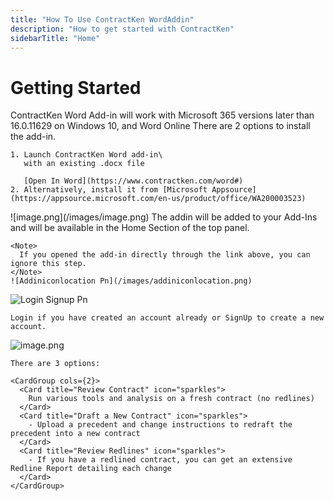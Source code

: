```yaml
---
title: "How To Use ContractKen WordAddin"
description: "How to get started with ContractKen"
sidebarTitle: "Home"
---
```


# Getting Started

<Info>
  ContractKen Word Add-in will work with Microsoft 365 versions later than 16.0.11629 on Windows 10, and Word Online
</Info>

<Steps>
  <Step title="Install Addin Inside Word" stepNumber={0} titleSize="h3">
    There are 2 options to install the add-in.

    1. Launch ContractKen Word add-in\
       with an existing .docx file

       [Open In Word](https://www.contractken.com/word#)
    2. Alternatively, install it from [Microsoft Appsource](https://appsource.microsoft.com/en-us/product/office/WA200003523)
  </Step>
  <Step title="Open A Document In Word" icon="book-open" stepNumber={2} titleSize="h3">
    ![image.png](/images/image.png)
  </Step>
  <Step title="Launch The ContractKen Add-In" titleSize="h3">
    The addin will be added to your Add-Ins and will be available in the Home Section of the top panel.

    <Note>
      If you opened the add-in directly through the link above, you can ignore this step.
    </Note>
    ![Addiniconlocation Pn](/images/addiniconlocation.png)
  </Step>
  <Step title="Login / SignUp" titleSize="h3">
    <img
      src="/images/login-signup.png"
      alt="Login Signup Pn"
      title="Login Signup Pn"
      className="mr-auto"
      style={{ width:"26%" }}
    />

    Login if you have created an account already or SignUp to create a new account.
  </Step>
  <Step title="Choose Service" titleSize="h3">
    <img
      src="/images/image.png"
      alt="image.png"
      title="image.png"
      className="mx-auto"
      style={{ width:"30%" }}
    />

    There are 3 options:

    <CardGroup cols={2}>
      <Card title="Review Contract" icon="sparkles">
        Run various tools and analysis on a fresh contract (no redlines)
      </Card>
      <Card title="Draft a New Contract" icon="sparkles">
        - Upload a precedent and change instructions to redraft the precedent into a new contract
      </Card>
      <Card title="Review Redlines" icon="sparkles">
        - If you have a redlined contract, you can get an extensive Redline Report detailing each change
      </Card>
    </CardGroup>
  </Step>
</Steps>